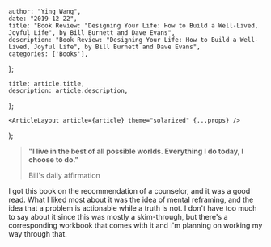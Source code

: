 

    author: "Ying Wang",
    date: "2019-12-22",
    title: "Book Review: "Designing Your Life: How to Build a Well-Lived, Joyful Life", by Bill Burnett and Dave Evans",
    description: "Book Review: "Designing Your Life: How to Build a Well-Lived, Joyful Life", by Bill Burnett and Dave Evans",
    categories: ['Books'],
};

    title: article.title,
    description: article.description,
};

    <ArticleLayout article={article} theme="solarized" {...props} />
);


> **"I live in the best of all possible worlds. Everything I do today, I choose
> to do."**
>
> Bill's daily affirmation

I got this book on the recommendation of a counselor, and it was a good read.
What I liked most about it was the idea of mental reframing, and the idea that a
problem is actionable while a truth is not. I don't have too much to say about
it since this was mostly a skim-through, but there's a corresponding workbook
that comes with it and I'm planning on working my way through that.
